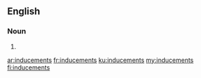 ==English==

===Noun===
{{head|en|plural}}

# {{plural of|inducement|lang=en}}

[[ar:inducements]]
[[fr:inducements]]
[[ku:inducements]]
[[my:inducements]]
[[fi:inducements]]
